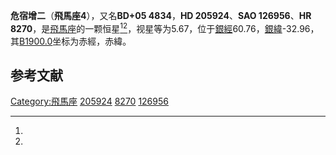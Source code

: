 {{Starbox begin
| name = 飛馬座4
}}
{{Starbox observe
| epoch = [[J2000.0|J2000.0]]
| constell = [[飛馬座|飛馬座]]<ref name=SIMBAD>{{cite web
 | url=http://simbad.u-strasbg.fr/simbad/sim-id?Ident=HR+8270
 | title=Pulsating variable Star
 | publisher=Centre de Données astronomiques de Strasbourg
 | work=SIMBAD
 | accessdate=2012-07-13
 | archive-date=2019-11-29
 | archive-url=https://web.archive.org/web/20191129022034/http://simbad.u-strasbg.fr/simbad/sim-id?Ident=HR+8270
 | dead-url=no
 }}</ref><ref name=DATA>{{cite web
 | url=http://vizier.u-strasbg.fr/viz-bin/VizieR-5?-out.add=.&-source=5050&-corr=PK=HR&-out.max=9999&HR=8270
 | title=VizieR Detailed Page
 | accessdate=2012-07-13
 | archive-date=2016-03-05
 | archive-url=https://web.archive.org/web/20160305042846/http://vizier.u-strasbg.fr/viz-bin/VizieR-5?-out.add=.&-source=5050&-corr=PK=HR&-out.max=9999&HR=8270
 | dead-url=no
 }}</ref>
| 星官 = 
| ra = {{RA|21|38|31.9}}<ref name=SIMBAD /><ref name=DATA />
| dec = {{DEC|+5|46|18}}<ref name=SIMBAD /><ref name=DATA />
| appmag_v = 5.67<ref name=SIMBAD /><ref name=DATA />
}}
{{Starbox character
| class = A9IV-Vn<ref name=SIMBAD /><ref name=DATA />
| b-v = 0.25<ref name=SIMBAD /><ref name=DATA />
| u-b = 0.08<ref name=SIMBAD /><ref name=DATA />
| r-i = <ref name=SIMBAD /><ref name=DATA />
| variable = 
}}
{{Starbox astrometry
| radial_v = 0.08
| prop_mo_ra = -19
| parallax = 0.033
| p_error = 
}}
{{Starbox catalog
| names =BD+05 4834，[[SAO星表|SAO]] 126956，[[HD星表|HD]] 205924，[[HR星表|HR]] 8270}}
{{Starbox reference |Simbad=HR+8270}}
{{Starbox end}}

'''危宿增二'''（'''飛馬座4'''），又名'''BD+05 4834'''，'''HD 205924'''、'''SAO 126956'''、'''HR 8270'''，是[[飛馬座|飛馬座]]的一颗恒星<ref name=SIMBAD /><ref name=DATA />，视星等为5.67，位于[[銀道座標系|銀經]]60.76，[[銀道座標系|銀緯]]-32.96，其[[B1900.0|B1900.0]]坐标为赤經{{RA|21|33|31.4}}，赤緯{{DEC|+5|-32.96|13}}。

== 参考文献 ==
{{reflist}}

{{飞马座恒星}}
{{星官|危宿|3|14}}

[[Category:飛馬座|Category:飛馬座]]
[[Category:HD和HDE天體|205924]]
[[Category:HR天體|8270]]
[[Category:SAO天體|126956]]


{{star-stub}}